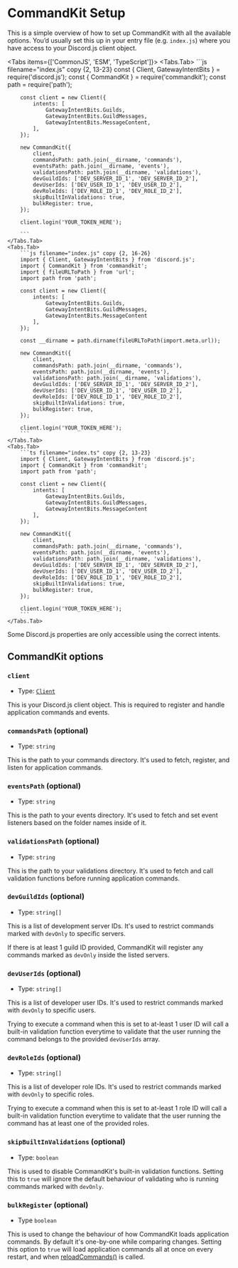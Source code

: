 
# CommandKit Setup

This is a simple overview of how to set up CommandKit with all the available options. You’d usually set this up in your entry file (e.g. `index.js`) where you have access to your Discord.js client object.

<Tabs items={['CommonJS', 'ESM', 'TypeScript']}>
    <Tabs.Tab>
        ```js filename="index.js" copy {2, 13-23}
        const { Client, GatewayIntentBits } = require('discord.js');
        const { CommandKit } = require('commandkit');
        const path = require('path');

        const client = new Client({
            intents: [
                GatewayIntentBits.Guilds,
                GatewayIntentBits.GuildMessages,
                GatewayIntentBits.MessageContent,
            ],
        });

        new CommandKit({
            client,
            commandsPath: path.join(__dirname, 'commands'),
            eventsPath: path.join(__dirname, 'events'),
            validationsPath: path.join(__dirname, 'validations'),
            devGuildIds: ['DEV_SERVER_ID_1', 'DEV_SERVER_ID_2'],
            devUserIds: ['DEV_USER_ID_1', 'DEV_USER_ID_2'],
            devRoleIds: ['DEV_ROLE_ID_1', 'DEV_ROLE_ID_2'],
            skipBuiltInValidations: true,
            bulkRegister: true,
        });

        client.login('YOUR_TOKEN_HERE');

        ```
    </Tabs.Tab>
    <Tabs.Tab>
        ```js filename="index.js" copy {2, 16-26}
        import { Client, GatewayIntentBits } from 'discord.js';
        import { CommandKit } from 'commandkit';
        import { fileURLToPath } from 'url';
        import path from 'path';

        const client = new Client({
            intents: [
                GatewayIntentBits.Guilds,
                GatewayIntentBits.GuildMessages,
                GatewayIntentBits.MessageContent
            ],
        });

        const __dirname = path.dirname(fileURLToPath(import.meta.url));

        new CommandKit({
            client,
            commandsPath: path.join(__dirname, 'commands'),
            eventsPath: path.join(__dirname, 'events'),
            validationsPath: path.join(__dirname, 'validations'),
            devGuildIds: ['DEV_SERVER_ID_1', 'DEV_SERVER_ID_2'],
            devUserIds: ['DEV_USER_ID_1', 'DEV_USER_ID_2'],
            devRoleIds: ['DEV_ROLE_ID_1', 'DEV_ROLE_ID_2'],
            skipBuiltInValidations: true,
            bulkRegister: true,
        });

        client.login('YOUR_TOKEN_HERE');
        ```
    </Tabs.Tab>
    <Tabs.Tab>
        ```ts filename="index.ts" copy {2, 13-23}
        import { Client, GatewayIntentBits } from 'discord.js';
        import { CommandKit } from 'commandkit';
        import path from 'path';

        const client = new Client({
            intents: [
                GatewayIntentBits.Guilds,
                GatewayIntentBits.GuildMessages,
                GatewayIntentBits.MessageContent
            ],
        });

        new CommandKit({
            client,
            commandsPath: path.join(__dirname, 'commands'),
            eventsPath: path.join(__dirname, 'events'),
            validationsPath: path.join(__dirname, 'validations'),
            devGuildIds: ['DEV_SERVER_ID_1', 'DEV_SERVER_ID_2'],
            devUserIds: ['DEV_USER_ID_1', 'DEV_USER_ID_2'],
            devRoleIds: ['DEV_ROLE_ID_1', 'DEV_ROLE_ID_2'],
            skipBuiltInValidations: true,
            bulkRegister: true,
        });

        client.login('YOUR_TOKEN_HERE');
        ```
    </Tabs.Tab>

</Tabs>

<Callout>Some Discord.js properties are only accessible using the correct intents.</Callout>

## CommandKit options

### `client`

-   Type: [`Client`](https://discord.js.org/docs/packages/core/1.0.1/Client:Class)

This is your Discord.js client object. This is required to register and handle application commands and events.

### `commandsPath` (optional)

-   Type: `string`

This is the path to your commands directory. It's used to fetch, register, and listen for application commands.

### `eventsPath` (optional)

-   Type: `string`

This is the path to your events directory. It's used to fetch and set event listeners based on the folder names inside of it.

### `validationsPath` (optional)

-   Type: `string`

This is the path to your validations directory. It's used to fetch and call validation functions before running application commands.

### `devGuildIds` (optional)

-   Type: `string[]`

This is a list of development server IDs. It's used to restrict commands marked with `devOnly` to specific servers.

If there is at least 1 guild ID provided, CommandKit will register any commands marked as `devOnly` inside the listed servers.

### `devUserIds` (optional)

-   Type: `string[]`

This is a list of developer user IDs. It's used to restrict commands marked with `devOnly` to specific users.

Trying to execute a command when this is set to at-least 1 user ID will call a built-in validation function everytime to validate that the user running the command belongs to the provided `devUserIds` array.

### `devRoleIds` (optional)

-   Type: `string[]`

This is a list of developer role IDs. It's used to restrict commands marked with `devOnly` to specific roles.

Trying to execute a command when this is set to at-least 1 role ID will call a built-in validation function everytime to validate that the user running the command has at least one of the provided roles.

### `skipBuiltInValidations` (optional)

-   Type: `boolean`

This is used to disable CommandKit's built-in validation functions. Setting this to `true` will ignore the default behaviour of validating who is running commands marked with `devOnly`.

### `bulkRegister` (optional)

-   Type `boolean`

This is used to change the behaviour of how CommandKit loads application commands. By default it's one-by-one while comparing changes. Setting this option to `true` will load application commands all at once on every restart, and when [reloadCommands()](/typedef/CommandKit#reloadcommands-development-version) is called.
